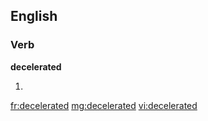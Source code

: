 ==English==

===Verb===
'''decelerated'''

# {{past of|[[decelerate]]}}

[[fr:decelerated]]
[[mg:decelerated]]
[[vi:decelerated]]
